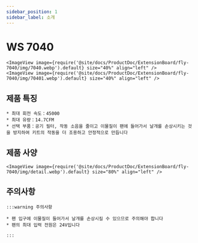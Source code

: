 ```yaml
---
sidebar_position: 1
sidebar_label: 소개
---
```


# WS 7040

    <ImageView image={require('@site/docs/ProductDoc/ExtensionBoard/fly-7040/img/7040.webp').default} size="40%" align="left" />
    <ImageView image={require('@site/docs/ProductDoc/ExtensionBoard/fly-7040/img/70401.webp').default} size="40%" align="left" />


## 제품 특징

    * 최대 회전 속도：45000
    * 최대 유량：14.7CFM
    * 선택 부품：공기 필터, 작동 소음을 줄이고 이물질이 팬에 들어가서 날개를 손상시키는 것을 방지하여 키트의 작동을 더 조용하고 안정적으로 만듭니다

## 제품 사양

    <ImageView image={require('@site/docs/ProductDoc/ExtensionBoard/fly-7040/img/detail.webp').default} size="80%" align="left" />

## 주의사항

    :::warning 주의사항

    * 팬 입구에 이물질이 들어가서 날개를 손상시킬 수 있으므로 주의해야 합니다
    * 팬의 최대 입력 전원은 24V입니다

    :::